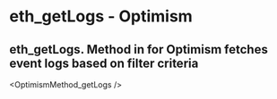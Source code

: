 # eth_getLogs  - Optimism

## eth_getLogs. Method in for Optimism fetches event logs based on filter criteria


<OptimismMethod_getLogs />
